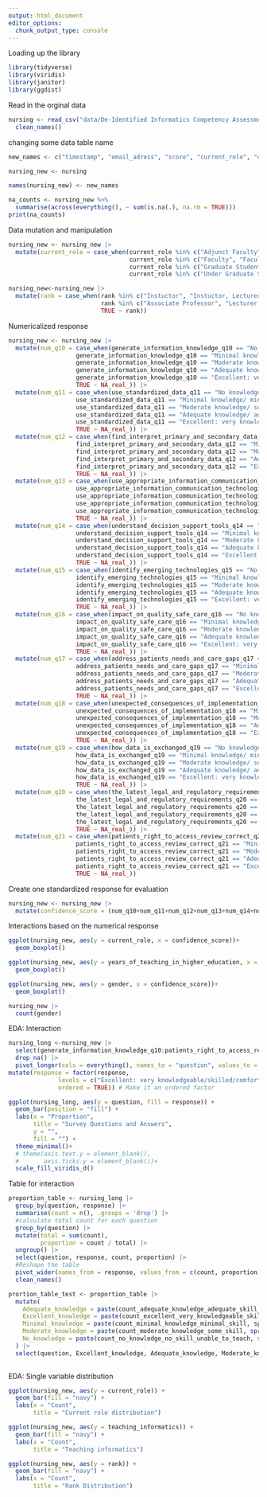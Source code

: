 ```yaml
---
output: html_document
editor_options: 
  chunk_output_type: console
---
```

Loading up the library
```r
library(tidyverse)
library(viridis)
library(janitor)
library(ggdist)
```

Read in the orginal data
```r
nursing <- read_csv("data/De-Identified Informatics Competency Assessment for June 2024 Faculty  (Responses) - Form Responses 1.csv") |> 
  clean_names()
```

changing some data table name
```r
new_names <- c("timestamp", "email_adress", "score", "current_role", "different_role", "teaching_informatics", "informatics_role_in_healthcare", "years_of_teaching_in_higher_education", "rank", "gender", "education_level", "ethnicity", "communication_technologies_in_healthcare_q1", "implement_health_information_technologies_q2", "deliver_care_q3", "workflow_processes_patient_client_outcomes_q4", "gather_generate_document_identify_q5", "entering_accurate_data_q6", "how_data_moves_q7", "identify_appropriate_data_q8", "describe_standardized_data_q9", "generate_information_knowledge_q10", "use_standardized_data_q11", "find_interpret_primary_and_secondary_data_q12", "use_appropriate_information_communication_technologies_q13", "understand_decision_support_tools_q14", "identify_emerging_technologies_q15", "impact_on_quality_safe_care_q16", "address_patients_needs_and_care_gaps_q17", "unexpected_consequences_of_implementation_q18", "how_data_is_exchanged_q19", "the_latest_legal_and_regulatory_requirements_q20", "patients_right_to_access_review_correct_q21")

nursing_new <- nursing

names(nursing_new) <- new_names
```

```r
na_counts <- nursing_new %>%
  summarise(across(everything(), ~ sum(is.na(.), na.rm = TRUE)))
print(na_counts)
```


Data mutation and manipulation
```r
nursing_new <- nursing_new |> 
  mutate(current_role = case_when(current_role %in% c("Adjunct Faculty", "Adjunct faculty (TUG/ELM)", "Professor Emerita, Adjunct Faculty", "adjunct faculty", "adjunct instructor")~"Adjunct Faculty",
                                  current_role %in% c("Faculty", "Faculty, Chair or Program")~"Faculty",
                                  current_role %in% c("Graduate Student", "Graduate Student, Faculty")~"Graduate Student",
                                  current_role %in% c("Under Graduate Student")~"Under Graduate Student"))

nursing_new<-nursing_new |> 
  mutate(rank = case_when(rank %in% c("Instuctor", "Instuctor, Lecturer")~"Instuctor", 
                          rank %in% c("Associate Professor", "Lecturer, Assistant Professor, Associate Professor")~"Associate Professor",
                          TRUE ~ rank))

```

Numericalized response

```r
nursing_new <- nursing_new |> 
  mutate(num_q10 = case_when(generate_information_knowledge_q10 == "No knowledge/no skill/unable to teach" ~ 0,
                   generate_information_knowledge_q10 == "Minimal knowledge/ minimal skill"~1,
                   generate_information_knowledge_q10 == "Moderate knowledge/ some skill"~2,
                   generate_information_knowledge_q10 == "Adequate knowledge/ adequate skill/ could teach" ~ 3,
                   generate_information_knowledge_q10 == "Excellent: very knowledgeable/skilled/comfortable to teach" ~ 4,
                   TRUE ~ NA_real_)) |> 
  mutate(num_q11 = case_when(use_standardized_data_q11 == "No knowledge/no skill/unable to teach" ~ 0,
                   use_standardized_data_q11 == "Minimal knowledge/ minimal skill"~1,
                   use_standardized_data_q11 == "Moderate knowledge/ some skill"~2,
                   use_standardized_data_q11 == "Adequate knowledge/ adequate skill/ could teach" ~ 3,
                   use_standardized_data_q11 == "Excellent: very knowledgeable/skilled/comfortable to teach" ~ 4,
                   TRUE ~ NA_real_)) |> 
  mutate(num_q12 = case_when(find_interpret_primary_and_secondary_data_q12 == "No knowledge/no skill/unable to teach" ~ 0,
                   find_interpret_primary_and_secondary_data_q12 == "Minimal knowledge/ minimal skill"~1,
                   find_interpret_primary_and_secondary_data_q12 == "Moderate knowledge/ some skill"~2,
                   find_interpret_primary_and_secondary_data_q12 == "Adequate knowledge/ adequate skill/ could teach" ~ 3,
                   find_interpret_primary_and_secondary_data_q12 == "Excellent: very knowledgeable/skilled/comfortable to teach" ~ 4,
                   TRUE ~ NA_real_)) |> 
  mutate(num_q13 = case_when(use_appropriate_information_communication_technologies_q13 == "No knowledge/no skill/unable to teach" ~ 0,
                   use_appropriate_information_communication_technologies_q13 == "Minimal knowledge/ minimal skill"~1,
                   use_appropriate_information_communication_technologies_q13 == "Moderate knowledge/ some skill"~2,
                   use_appropriate_information_communication_technologies_q13 == "Adequate knowledge/ adequate skill/ could teach" ~ 3,
                   use_appropriate_information_communication_technologies_q13 == "Excellent: very knowledgeable/skilled/comfortable to teach" ~ 4,
                   TRUE ~ NA_real_)) |> 
  mutate(num_q14 = case_when(understand_decision_support_tools_q14 == "No knowledge/no skill/unable to teach" ~ 0,
                   understand_decision_support_tools_q14 == "Minimal knowledge/ minimal skill"~1,
                   understand_decision_support_tools_q14 == "Moderate knowledge/ some skill"~2,
                   understand_decision_support_tools_q14 == "Adequate knowledge/ adequate skill/ could teach" ~ 3,
                   understand_decision_support_tools_q14 == "Excellent: very knowledgeable/skilled/comfortable to teach" ~ 4,
                   TRUE ~ NA_real_)) |> 
  mutate(num_q15 = case_when(identify_emerging_technologies_q15 == "No knowledge/no skill/unable to teach" ~ 0,
                   identify_emerging_technologies_q15 == "Minimal knowledge/ minimal skill"~1,
                   identify_emerging_technologies_q15 == "Moderate knowledge/ some skill"~2,
                   identify_emerging_technologies_q15 == "Adequate knowledge/ adequate skill/ could teach" ~ 3,
                   identify_emerging_technologies_q15 == "Excellent: very knowledgeable/skilled/comfortable to teach" ~ 4,
                   TRUE ~ NA_real_)) |> 
  mutate(num_q16 = case_when(impact_on_quality_safe_care_q16 == "No knowledge/no skill/unable to teach" ~ 0,
                   impact_on_quality_safe_care_q16 == "Minimal knowledge/ minimal skill"~1,
                   impact_on_quality_safe_care_q16 == "Moderate knowledge/ some skill"~2,
                   impact_on_quality_safe_care_q16 == "Adequate knowledge/ adequate skill/ could teach" ~ 3,
                   impact_on_quality_safe_care_q16 == "Excellent: very knowledgeable/skilled/comfortable to teach" ~ 4,
                   TRUE ~ NA_real_)) |> 
  mutate(num_q17 = case_when(address_patients_needs_and_care_gaps_q17 == "No knowledge/no skill/unable to teach" ~ 0,
                   address_patients_needs_and_care_gaps_q17 == "Minimal knowledge/ minimal skill"~1,
                   address_patients_needs_and_care_gaps_q17 == "Moderate knowledge/ some skill"~2,
                   address_patients_needs_and_care_gaps_q17 == "Adequate knowledge/ adequate skill/ could teach" ~ 3,
                   address_patients_needs_and_care_gaps_q17 == "Excellent: very knowledgeable/skilled/comfortable to teach" ~ 4,
                   TRUE ~ NA_real_)) |> 
  mutate(num_q18 = case_when(unexpected_consequences_of_implementation_q18 == "No knowledge/no skill/unable to teach" ~ 0,
                   unexpected_consequences_of_implementation_q18 == "Minimal knowledge/ minimal skill"~1,
                   unexpected_consequences_of_implementation_q18 == "Moderate knowledge/ some skill"~2,
                   unexpected_consequences_of_implementation_q18 == "Adequate knowledge/ adequate skill/ could teach" ~ 3,
                   unexpected_consequences_of_implementation_q18 == "Excellent: very knowledgeable/skilled/comfortable to teach" ~ 4,
                   TRUE ~ NA_real_)) |> 
  mutate(num_q19 = case_when(how_data_is_exchanged_q19 == "No knowledge/no skill/unable to teach" ~ 0,
                   how_data_is_exchanged_q19 == "Minimal knowledge/ minimal skill"~1,
                   how_data_is_exchanged_q19 == "Moderate knowledge/ some skill"~2,
                   how_data_is_exchanged_q19 == "Adequate knowledge/ adequate skill/ could teach" ~ 3,
                   how_data_is_exchanged_q19 == "Excellent: very knowledgeable/skilled/comfortable to teach" ~ 4,
                   TRUE ~ NA_real_)) |> 
  mutate(num_q20 = case_when(the_latest_legal_and_regulatory_requirements_q20 == "No knowledge/no skill/unable to teach" ~ 0,
                   the_latest_legal_and_regulatory_requirements_q20 == "Minimal knowledge/ minimal skill"~1,
                   the_latest_legal_and_regulatory_requirements_q20 == "Moderate knowledge/ some skill"~2,
                   the_latest_legal_and_regulatory_requirements_q20 == "Adequate knowledge/ adequate skill/ could teach" ~ 3,
                   the_latest_legal_and_regulatory_requirements_q20 == "Excellent: very knowledgeable/skilled/comfortable to teach" ~ 4,
                   TRUE ~ NA_real_)) |> 
  mutate(num_q21 = case_when(patients_right_to_access_review_correct_q21 == "No knowledge/no skill/unable to teach" ~ 0,
                   patients_right_to_access_review_correct_q21 == "Minimal knowledge/ minimal skill"~1,
                   patients_right_to_access_review_correct_q21 == "Moderate knowledge/ some skill"~2,
                   patients_right_to_access_review_correct_q21 == "Adequate knowledge/ adequate skill/ could teach" ~ 3,
                   patients_right_to_access_review_correct_q21 == "Excellent: very knowledgeable/skilled/comfortable to teach" ~ 4,
                   TRUE ~ NA_real_))
```

Create one standardized response for evaluation
```r
nursing_new <- nursing_new |> 
  mutate(confidence_score = (num_q10+num_q11+num_q12+num_q13+num_q14+num_q15+num_q16+num_q17+num_q18+num_q19+num_q20+num_q21)/12)
```

Interactions based on the numerical response
```r
ggplot(nursing_new, aes(y = current_role, x = confidence_score))+
  geom_boxplot()

ggplot(nursing_new, aes(y = years_of_teaching_in_higher_education, x = confidence_score))+
  geom_boxplot()

ggplot(nursing_new, aes(y = gender, x = confidence_score))+
  geom_boxplot()

nursing_new |> 
  count(gender)
```



EDA: Interaction
```r
nursing_long <-nursing_new |> 
  select(generate_information_knowledge_q10:patients_right_to_access_review_correct_q21) |> 
  drop_na() |> 
  pivot_longer(cols = everything(), names_to = "question", values_to = "response") |> 
mutate(response = factor(response, 
              levels = c("Excellent: very knowledgeable/skilled/comfortable to teach", "Adequate knowledge/ adequate skill/ could teach", "Moderate knowledge/ some skill, Adequate knowledge/ adequate skill/ could teach", "Moderate knowledge/ some skill", "Minimal knowledge/ minimal skill", "No knowledge/no skill/unable to teach, Minimal knowledge/ minimal skill", "No knowledge/no skill/unable to teach"),
              ordered = TRUE)) # Make it an ordered factor

ggplot(nursing_long, aes(y = question, fill = response)) +
  geom_bar(position = "fill") +
  labs(x = "Proportion",
       title = "Survey Questions and Answers",
       y = "",
       fill = "") +
  theme_minimal()+
  # theme(axis.text.y = element_blank(), 
  #       axis.ticks.y = element_blank())+
  scale_fill_viridis_d()
```
Table for interaction
```r
proportion_table <- nursing_long |> 
  group_by(question, response) |> 
  summarise(count = n(), .groups = 'drop') |> 
  #calculate total count for each question
  group_by(question) |> 
  mutate(total = sum(count),
         proportion = count / total) |> 
  ungroup() |> 
  select(question, response, count, proportion) |> 
  #Reshape the table
  pivot_wider(names_from = response, values_from = c(count, proportion), values_fill = 0) |> 
  clean_names()

prortion_table_test <- proportion_table |> 
  mutate(
    Adequate_knowledge = paste(count_adequate_knowledge_adequate_skill_could_teach, sprintf("(%0.2f)", as.numeric(proportion_adequate_knowledge_adequate_skill_could_teach))),
    Excellent_knowledge = paste(count_excellent_very_knowledgeable_skilled_comfortable_to_teach, sprintf("(%0.2f)", as.numeric(proportion_excellent_very_knowledgeable_skilled_comfortable_to_teach))),
    Minimal_knowledge = paste(count_minimal_knowledge_minimal_skill, sprintf("(%0.2f)", as.numeric(proportion_minimal_knowledge_minimal_skill))),
    Moderate_knowledge = paste(count_moderate_knowledge_some_skill, sprintf("(%0.2f)", as.numeric(proportion_moderate_knowledge_some_skill))),
    No_knowledge = paste(count_no_knowledge_no_skill_unable_to_teach, sprintf("(%0.2f)", as.numeric(proportion_no_knowledge_no_skill_unable_to_teach)))
  ) |> 
  select(question, Excellent_knowledge, Adequate_knowledge, Moderate_knowledge, Minimal_knowledge,No_knowledge)
  

```


EDA: Single variable distribution
```r
ggplot(nursing_new, aes(y = current_role)) +
  geom_bar(fill = "navy") +
  labs(x = "Count",
       title = "Current role distribution")

ggplot(nursing_new, aes(y = teaching_informatics)) +
  geom_bar(fill = "navy") +
  labs(x = "Count",
       title = "Teaching informatics")

ggplot(nursing_new, aes(y = rank)) +
  geom_bar(fill = "navy") +
  labs(x = "Count",
       title = "Rank Distribution")


```


